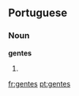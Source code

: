 ==Portuguese==

===Noun===
{{wikipedia|dab=gentes}}
'''gentes'''

# {{plural of|gente|lang=Portuguese}}

[[fr:gentes]]
[[pt:gentes]]